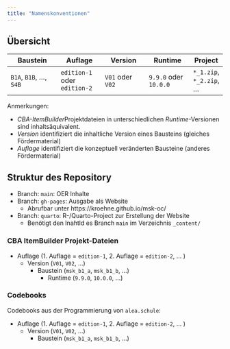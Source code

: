 ```yaml
---
title: "Namenskonventionen"
---
```


## Übersicht

|Baustein|Auflage|Version|Runtime|Project|
|--------|-------|-------|-------|----|
|`B1A`, `B1B`, ..., `S4B`|`edition-1` oder `edition-2`| `V01` oder `V02` | `9.9.0` oder `10.0.0`|`*_1.zip`, `*_2.zip`, ...|


Anmerkungen:

* *CBA-ItemBuilder*Projektdateien in unterschiedlichen *Runtime*-Versionen sind inhaltsäquivalent.
* *Version* identifiziert die inhaltliche Version eines Bausteins (gleiches Fördermaterial)
* *Auflage* identifiziert die konzeptuell veränderten Bausteine (anderes Fördermaterial)


## Struktur des Repository  

* Branch: `main`: OER Inhalte
* Branch: `gh-pages`: Ausgabe als Website
  - Abrufbar unter https://kroehne.github.io/msk-oc/
* Branch: `quarto`: R-/Quarto-Project zur Erstellung der Website 
  - Benötigt den Inahtld es Branch `main` im Verzeichnis `_content/` 

### CBA ItemBuilder Projekt-Dateien

* Auflage (1. Auflage = `edition-1`,  2. Auflage = `edition-2`, ... ) 
  - Version (`V01`, `V02`, ...)  
    - Baustein (`msk_b1_a`, `msk_b1_b`, ...)  
      - Runtime (`9.9.0`, `10.0.0`, ...) 

### Codebooks

Codebooks aus der Programmierung von `alea.schule`: 

* Auflage (1. Auflage = `edition-1`,  2. Auflage = `edition-2`, ... ) 
  - Version (`V01`, `V02`, ...)  
    - Baustein (`msk_b1_a`, `msk_b1_b`, ...)  

